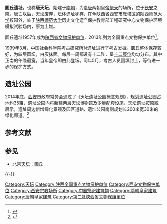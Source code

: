 {{文物保护单位
|级别 = 全国
|图片 = [[File:Circular_Mound_Altar_Ruins.JPG|250px]]
|名称 = 圜丘遗址
|编号 = 7-0452-1-452
|分类 = 古遗址
|时代 = 隋、唐
|所在 = {{PRC}}[[陕西省|陕西省]][[西安市|西安市]]
| 登录 = 2013年3月
|Cat = 陕西全国重点文物保护单位
}}

'''圜丘遗址'''，也称'''唐天坛'''，始建于[[隋朝|隋朝]]，为[[隋朝|隋]][[唐朝|唐]]两朝[[中国皇帝|皇帝]][[祭天|祭天]]的场所，位于[[长安|长安]]之南。唐亡以后，天坛废弃，坛体遗址犹存，在今[[陕西省|陕西省]][[西安市|西安市]][[雁塔区|雁塔区]]的[[陕西师范大学|陕西师范大学]]校园外，处于[[陕西师范大学|陕西师范大学]]历史文化遗产保护教育部工程研究中心文物保护环境模拟试验场内，原为土堆。

圜丘遗址1957年成为[[陕西省文物保护单位|陕西省文物保护单位]]，2013年列为全国重点文物保护单位<ref>{{Cite web |url = http://sx.sina.com.cn/news/b/2013-05-04/073564360.html |title = 第7批全国重点文物保护单位公布 陕西新增95处 |author =  |date = 2013年5月4日 |publisher = 西安新闻网-西安晚报 |language = zh-hans |accessdate = 2013年5月4日 |quote =  |archive-date = 2020年10月18日 |archive-url = https://web.archive.org/web/20201018011656/http://sx.sina.com.cn/news/b/2013-05-04/073564360.html |dead-url = no }}</ref>。

1999年3月，[[中国社会科学院|中国社会科学院]]考古研究所对遗址进行了考古发掘。[[圜丘|圜丘]]整体保存较好，为四层圆坛，白灰抹面。每层一周都设有十二陛，呈[[地支|十二辰位]]均匀分布。其中正南的午陛最宽，当年皇帝即由此登坛。同年5月，考古人员回填封土，等待进一步的保护方式。

==遗址公园==
2014年底，[[西安市|西安市]]政府常务会通过了《天坛遗址公园概念规划》，规划遗址公园占地约35[[亩|亩]]，遗址公园内将新建两层天坛博物馆及少量配套设施，天坛遗址按原貌展示，遗址周边新增绿化景观及园区道路，遗址公园南侧规划长200米宽30米的绿化廊道。<ref>{{Cite web |url= http://www.sxdaily.com.cn/n/2014/1224/c336-5587143.html |title= 西安要建天坛遗址公园 占地约35亩为隋唐代建筑 |author=  |date= 2014年12月24日 |publisher= 陕西传媒网 |language= zh-hans |accessdate= 2014年1月10日 |quote=  |archive-url= https://web.archive.org/web/20150110072827/http://www.sxdaily.com.cn/n/2014/1224/c336-5587143.html |archive-date= 2015年1月10日 |dead-url= yes }}</ref>

== 参考文献 ==
{{Reflist}}

== 参见 ==
* 北京[[天坛|天坛]]：[[圜丘|圜丘]]

{{-}}
{{陕西全国重点文物保护单位}}


{{DEFAULTSORT:H}}
[[Category:天坛|Category:天坛]]
[[Category:陕西全国重点文物保护单位|Category:陕西全国重点文物保护单位]]
[[Category:西安文物保护单位|Category:西安文物保护单位]]
[[Category:西安宗教场所|Category:西安宗教场所]]
[[Category:中国祭祀建筑物|Category:中国祭祀建筑物]]
[[Category:隋朝皇家建筑|Category:隋朝皇家建筑]]
[[Category:唐朝皇家建筑|Category:唐朝皇家建筑]]
[[Category:第二批陝西省文物保護單位|Category:第二批陝西省文物保護單位]]

{{全国重点文物保护单位小作品}}